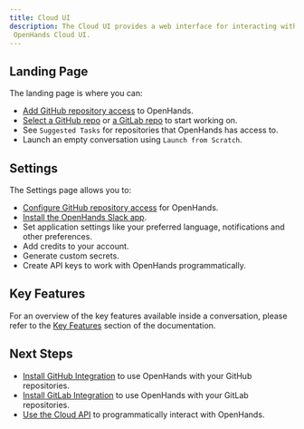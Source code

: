 ```yaml
---
title: Cloud UI
description: The Cloud UI provides a web interface for interacting with OpenHands. This page explains how to use the
 OpenHands Cloud UI.
---
```


## Landing Page

The landing page is where you can:

- [Add GitHub repository access](/usage/cloud/github-installation#adding-github-repository-access) to OpenHands.
- [Select a GitHub repo](/usage/cloud/github-installation#working-with-github-repos-in-openhands-cloud) or
  [a GitLab repo](/usage/cloud/gitlab-installation#working-with-gitlab-repos-in-openhands-cloud) to start working on.
- See `Suggested Tasks` for repositories that OpenHands has access to.
- Launch an empty conversation using `Launch from Scratch`.

## Settings

The Settings page allows you to:

- [Configure GitHub repository access](/usage/cloud/github-installation#modifying-repository-access) for OpenHands.
- [Install the OpenHands Slack app](/usage/cloud/slack-installation).
- Set application settings like your preferred language, notifications and other preferences.
- Add credits to your account.
- Generate custom secrets.
- Create API keys to work with OpenHands programmatically.

## Key Features

For an overview of the key features available inside a conversation, please refer to the [Key Features](/usage/key-features)
section of the documentation.

## Next Steps

- [Install GitHub Integration](/usage/cloud/github-installation) to use OpenHands with your GitHub repositories.
- [Install GitLab Integration](/usage/cloud/gitlab-installation) to use OpenHands with your GitLab repositories.
- [Use the Cloud API](/usage/cloud/cloud-api) to programmatically interact with OpenHands.

